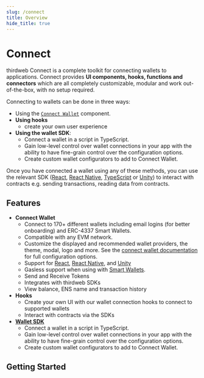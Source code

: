 ```yaml
---
slug: /connect
title: Overview
hide_title: true
---
```



# Connect

thirdweb Connect is a complete toolkit for connecting wallets to applications. Connect provides **UI components, hooks, functions and connectors** which are all completely customizable, modular and work out-of-the-box, with no setup required.

Connecting to wallets can be done in three ways:

- Using the [`Connect Wallet`](/connect/connect-wallet) component.
- **Using hooks**
  - create your own user experience
- **Using the wallet SDK**:
  - Connect a wallet in a script in TypeScript.
  - Gain low-level control over wallet connections in your app with the ability to have fine-grain control over the configuration options.
  - Create custom wallet configurators to add to Connect Wallet.

Once you have connected a wallet using any of these methods, you can use the relevant SDK ([React](/react), [React Native](/react-native), [TypeScript](/typescript) or [Unity](/unity)) to interact with contracts e.g. sending transactions, reading data from contracts.

## Features

- **Connect Wallet**
  - Connect to 170+ different wallets including email logins (for better onboarding) and ERC-4337 Smart Wallets.
  - Compatible with any EVM network.
  - Customize the displayed and recommended wallet providers, the theme, modal, logo and more. See the [connect wallet documentation](/connect/connect-wallet#configuration-options) for full configuration options.
  - Support for [React](/connect/usage-with-react-sdk), [React Native](/connect/usage-with-react-native-sdk), and [Unity](/connect/usage-with-unity-sdk)
  - Gasless support when using with [Smart Wallets](/react/react.smartwallet).
  - Send and Receive Tokens
  - Integrates with thirdweb SDKs
  - View balance, ENS name and transaction history
- **Hooks**
  - Create your own UI with our wallet connection hooks to connect to supported wallets
  - Interact with contracts via the SDKs
- **[Wallet SDK](https://portal.thirdweb.com/wallet)**
  - Connect a wallet in a script in TypeScript.
  - Gain low-level control over wallet connections in your app with the ability to have fine-grain control over the configuration options.
  - Create custom wallet configurators to add to Connect Wallet.

<div className="col col--12" style={{ padding: 8 }}>
  <QuickstartCard
    name="Try Out Connect Wallet"
    link="https://thirdweb.com/dashboard/wallets/connect"
    image="/assets/product/connect-wallet.png"
  />
</div>

## Getting Started

<div className="row" style={{ marginBottom: 12, padding: 8, paddingTop: 0 }}>
  <div className="col col--4" style={{ padding: 8 }}>
    <QuickstartCard
      name="TypeScript"
      link="connect/typescript"
      image="/assets/languages/typescript.png"
    />
  </div>
  <div className="col col--4" style={{ padding: 8 }}>
    <QuickstartCard
      name="React"
      link="/connect/react"
      image="/assets/languages/react.png"
    />
  </div>
  <div className="col col--4" style={{ padding: 8 }}>
    <QuickstartCard
      name="React Native"
      link="/connect/react-native"
      image="/assets/languages/react-native.png"
    />
  </div>
  <div className="col col--4" style={{ padding: 8 }}>
    <QuickstartCard
      name="Unity"
      link="connect/unity"
      image="/assets/languages/unity.webp"
    />
  </div>
</div>

